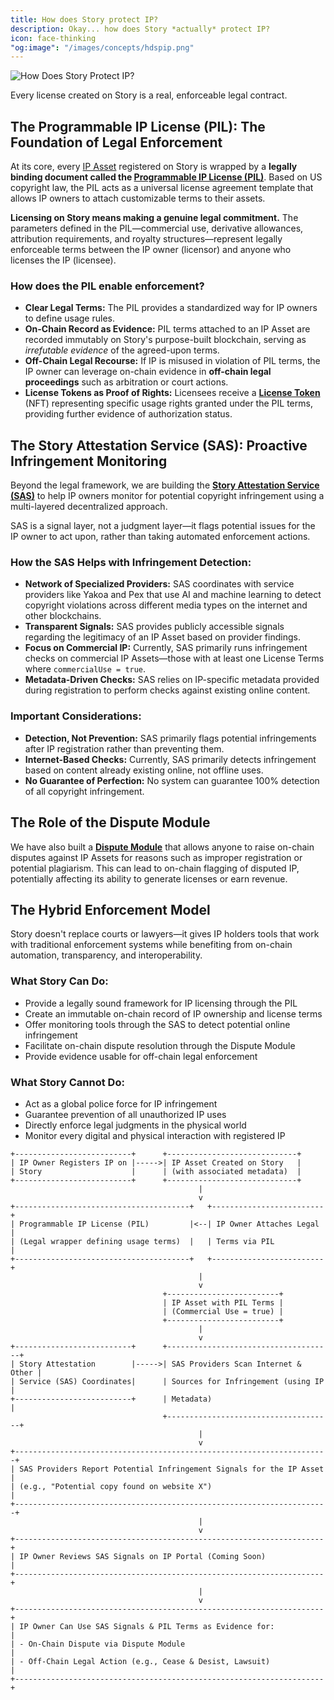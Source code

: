 ```yaml
---
title: How does Story protect IP?
description: Okay... how does Story *actually* protect IP?
icon: face-thinking
"og:image": "/images/concepts/hdspip.png"
---
```


<img src="/images/concepts/hdspip.png" alt="How Does Story Protect IP?" />

<Tip>Every license created on Story is a real, enforceable legal contract.</Tip>

## The Programmable IP License (PIL): The Foundation of Legal Enforcement

At its core, every [IP Asset](/concepts/ip-asset) registered on Story is wrapped by a **legally binding document called the [Programmable IP License (PIL)](/concepts/programmable-ip-license)**. Based on US copyright law, the PIL acts as a universal license agreement template that allows IP owners to attach customizable terms to their assets.

**Licensing on Story means making a genuine legal commitment.** The parameters defined in the PIL—commercial use, derivative allowances, attribution requirements, and royalty structures—represent legally enforceable terms between the IP owner (licensor) and anyone who licenses the IP (licensee).

### How does the PIL enable enforcement?

- **Clear Legal Terms:** The PIL provides a standardized way for IP owners to define usage rules.
- **On-Chain Record as Evidence:** PIL terms attached to an IP Asset are recorded immutably on Story's purpose-built blockchain, serving as _irrefutable evidence_ of the agreed-upon terms.
- **Off-Chain Legal Recourse:** If IP is misused in violation of PIL terms, the IP owner can leverage on-chain evidence in **off-chain legal proceedings** such as arbitration or court actions.
- **License Tokens as Proof of Rights:** Licensees receive a [**License Token**](/concepts/licensing-module/license-token) (NFT) representing specific usage rights granted under the PIL terms, providing further evidence of authorization status.

## The Story Attestation Service (SAS): Proactive Infringement Monitoring

Beyond the legal framework, we are building the [**Story Attestation Service (SAS)**](/concepts/story-attestation-service) to help IP owners monitor for potential copyright infringement using a multi-layered decentralized approach.

<Note>
  SAS is a signal layer, not a judgment layer—it flags potential issues for the
  IP owner to act upon, rather than taking automated enforcement actions.
</Note>

### How the SAS Helps with Infringement Detection:

- **Network of Specialized Providers:** SAS coordinates with service providers like Yakoa and Pex that use AI and machine learning to detect copyright violations across different media types on the internet and other blockchains.
- **Transparent Signals:** SAS provides publicly accessible signals regarding the legitimacy of an IP Asset based on provider findings.
- **Focus on Commercial IP:** Currently, SAS primarily runs infringement checks on commercial IP Assets—those with at least one License Terms where `commercialUse = true`.
- **Metadata-Driven Checks:** SAS relies on IP-specific metadata provided during registration to perform checks against existing online content.

### Important Considerations:

- **Detection, Not Prevention:** SAS primarily flags potential infringements after IP registration rather than preventing them.
- **Internet-Based Checks:** Currently, SAS primarily detects infringement based on content already existing online, not offline uses.
- **No Guarantee of Perfection:** No system can guarantee 100% detection of all copyright infringement.

## The Role of the Dispute Module

We have also built a [**Dispute Module**](/concepts/dispute-module) that allows anyone to raise on-chain disputes against IP Assets for reasons such as improper registration or potential plagiarism. This can lead to on-chain flagging of disputed IP, potentially affecting its ability to generate licenses or earn revenue.

## The Hybrid Enforcement Model

<Note>
  Story doesn't replace courts or lawyers—it gives IP holders tools that work
  with traditional enforcement systems while benefiting from on-chain
  automation, transparency, and interoperability.
</Note>

### What Story Can Do:

- Provide a legally sound framework for IP licensing through the PIL
- Create an immutable on-chain record of IP ownership and license terms
- Offer monitoring tools through the SAS to detect potential online infringement
- Facilitate on-chain dispute resolution through the Dispute Module
- Provide evidence usable for off-chain legal enforcement

### What Story Cannot Do:

- Act as a global police force for IP infringement
- Guarantee prevention of all unauthorized IP uses
- Directly enforce legal judgments in the physical world
- Monitor every digital and physical interaction with registered IP

```
+--------------------------+      +-----------------------------+
| IP Owner Registers IP on |----->| IP Asset Created on Story   |
| Story                    |      | (with associated metadata)  |
+--------------------------+      +-----------------------------+
                                          |
                                          v
+---------------------------------------+   +-------------------------+
| Programmable IP License (PIL)         |<--| IP Owner Attaches Legal |
| (Legal wrapper defining usage terms)  |   | Terms via PIL           |
+---------------------------------------+   +-------------------------+
                                          |
                                          v
                                  +-------------------------+
                                  | IP Asset with PIL Terms |
                                  | (Commercial Use = true) |
                                  +-------------------------+
                                          |
                                          v
+--------------------------+      +-------------------------------------+
| Story Attestation        |----->| SAS Providers Scan Internet & Other |
| Service (SAS) Coordinates|      | Sources for Infringement (using IP  |
+--------------------------+      | Metadata)                           |
                                  +-------------------------------------+
                                          |
                                          v
+----------------------------------------------------------------------+
| SAS Providers Report Potential Infringement Signals for the IP Asset |
| (e.g., "Potential copy found on website X")                          |
+----------------------------------------------------------------------+
                                          |
                                          v
+---------------------------------------------------------------------+
| IP Owner Reviews SAS Signals on IP Portal (Coming Soon)             |
+---------------------------------------------------------------------+
                                          |
                                          v
+---------------------------------------------------------------------+
| IP Owner Can Use SAS Signals & PIL Terms as Evidence for:           |
| - On-Chain Dispute via Dispute Module                               |
| - Off-Chain Legal Action (e.g., Cease & Desist, Lawsuit)            |
+---------------------------------------------------------------------+

```
